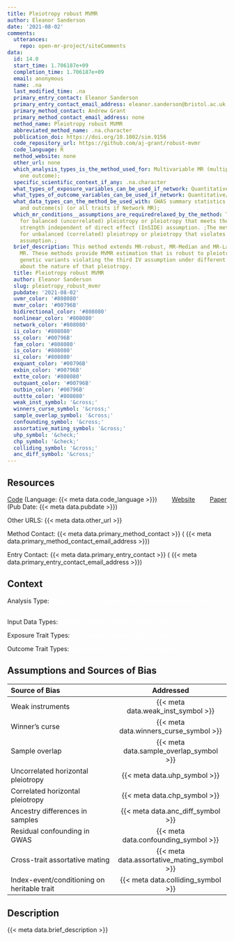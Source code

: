 ```yaml
---
title: Pleiotropy robust MVMR
author: Eleanor Sanderson
date: '2021-08-02'
comments:
  utterances:
    repo: open-mr-project/siteComments
data:
  id: 14.0
  start_time: 1.706187e+09
  completion_time: 1.706187e+09
  email: anonymous
  name: .na
  last_modified_time: .na
  primary_entry_contact: Eleanor Sanderson
  primary_entry_contact_email_address: eleanor.sanderson@bristol.ac.uk
  primary_method_contact: Andrew Grant
  primary_method_contact_email_address: none
  method_name: Pleiotropy robust MVMR
  abbreviated_method_name: .na.character
  publication_doi: https://doi.org/10.1002/sim.9156
  code_repository_url: https://github.com/aj-grant/robust-mvmr
  code_language: R
  method_website: none
  other_url: none
  which_analysis_types_is_the_method_used_for: Multivariable MR (multiple exposures,
    one outcome);
  specific_scientific_context_if_any: .na.character
  what_types_of_exposure_variables_can_be_used_if_network: Quantitative/continuous;Binary;
  what_types_of_outcome_variables_can_be_used_if_network: Quantitative/continuous;Binary;
  what_data_types_can_the_method_be_used_with: GWAS summary statistics for both exposure(s)
    and outcome(s) (or all traits if Network MR);
  which_mr_conditions__assumptions_are_requiredrelaxed_by_the_method: The method accounts
    for balanced (uncorrelated) pleiotropy or pleiotropy that meets the Instrument
    strength independent of direct effect (InSIDE) assumption. ;The method accounts
    for unbalanced (correlated) pleiotropy or pleiotropy that violates the InSIDE
    assumption.;
  brief_description: This method extends MR-robust, MR-Median and MR-Lasso to multivariable
    MR. These methods provide MVMR estimation that is robust to pleiotropy in the
    genetic variants violating the third IV assumption under different assumptions
    about the nature of that pleiotropy.
  title: Pleiotropy robust MVMR
  author: Eleanor Sanderson
  slug: pleiotropy_robust_mvmr
  pubdate: '2021-08-02'
  uvmr_color: '#808080'
  mvmr_color: '#00796B'
  bidirectional_color: '#808080'
  nonlinear_color: '#808080'
  network_color: '#808080'
  ii_color: '#808080'
  ss_color: '#00796B'
  fam_color: '#808080'
  is_color: '#808080'
  si_color: '#808080'
  exquant_color: '#00796B'
  exbin_color: '#00796B'
  extte_color: '#808080'
  outquant_color: '#00796B'
  outbin_color: '#00796B'
  outtte_color: '#808080'
  weak_inst_symbol: '&cross;'
  winners_curse_symbol: '&cross;'
  sample_overlap_symbol: '&cross;'
  confounding_symbol: '&cross;'
  assortative_mating_symbol: '&cross;'
  uhp_symbol: '&check;'
  chp_symbol: '&check;'
  colliding_symbol: '&cross;'
  anc_diff_symbol: '&cross;'
---
```


<style>
.uvmr {
    color: white;
    background-color: {{< meta data.uvmr_color >}};
}

.mvmr {
    color: white;
    background-color: {{< meta data.mvmr_color >}};
}

.network {
    color: white;
    background-color: {{< meta data.network_color >}};
}

.bidirectional {
    color: white;
    background-color: {{< meta data.bidirectional_color >}};
}

.nonlinear {
    color: white;
    background-color: {{< meta data.nonlinear_color >}};
}

.ii {
    color: white;
    background-color: {{< meta data.ii_color >}};
}
.is {
    color: white;
    background-color: {{< meta data.is_color >}};
}
.si {
    color: white;
    background-color: {{< meta data.si_color >}};
}
.ss {
    color: white;
    background-color: {{< meta data.ss_color >}};
}
.fam {
    color: white;
    background-color: {{< meta data.fam_color >}};
}

.exquant {
    color: white;
    background-color: {{< meta data.exquant_color >}};
}
.exbin {
    color: white;
    background-color: {{< meta data.exbin_color >}};
}
.extte {
    color: white;
    background-color: {{< meta data.extte_color >}};
}
.outquant {
    color: white;
    background-color: {{< meta data.outquant_color >}};
}
.outbin {
    color: white;
    background-color: {{< meta data.outbin_color >}};
}
.outtte {
    color: white;
    background-color: {{< meta data.outtte_color >}};
}
</style>
## Resources

[Code]({{< meta data.code_repository_url >}}) (Language: {{< meta data.code_language >}}) <span style="margin-right: 30px;"></span> [Website]({{< meta data.method_website >}}) <span style="margin-right: 30px;"></span> [Paper]({{< meta data.publication_doi >}}) (Pub Date: {{< meta data.pubdate >}})

Other URLS: {{< meta data.other_url >}}

Method Contact: {{< meta data.primary_method_contact >}} ( {{< meta data.primary_method_contact_email_address >}})

Entry Contact: {{< meta data.primary_entry_contact >}} ( {{< meta data.primary_entry_contact_email_address >}})

## Context


Analysis Type:  <span class = "uvmr">UVMR</span> <span style="margin-right: 10px;"></span> <span class = "mvmr">MVMR</span> <span style="margin-right: 10px;"></span> <span class="network">Network MR</span>  <span style="margin-right: 10px;"></span> <span class = "bidirectional">Bi-Driectional MR</span></span><span style="margin-right: 10px;"></span> <span class="nonlinear">Non-Linear</span>


Input Data Types:  <span class = "ii">Ind/Ind</span> <span style="margin-right: 10px;"></span> <span class = "is">Ind/SS</span> <span style="margin-right: 10px;"></span> <span class="si">SS/Ind</span>  <span style="margin-right: 10px;"></span> <span class = "ss">SS/SS</span><span style="margin-right: 10px;"></span><span class = "fam">family</span>

Exposure Trait Types:  <span class="exquant">Quantitative</span> <span style="margin-right: 10px;"></span> <span class="exbin">Binary</span> <span style="margin-right: 10px;"></span> <span class="extte">Time to event</span> 

Outcome Trait Types: <span class="outquant">Quantitative</span> <span style="margin-right: 10px;"></span> <span class="outbin">Binary</span> <span style="margin-right: 10px;"></span> <span class="outtte">Time to event</span> 

## Assumptions and Sources of Bias

| Source of Bias | Addressed |
|:-----------|:--------:|
| Weak instruments | {{< meta data.weak_inst_symbol >}} | 
| Winner's curse | {{< meta data.winners_curse_symbol >}}  |  
| Sample overlap | {{< meta data.sample_overlap_symbol >}} |
| Uncorrelated horizontal pleiotropy | {{< meta data.uhp_symbol >}} |
| Correlated horizontal pleiotropy |  {{< meta data.chp_symbol >}} | 
| Ancestry differences in samples | {{< meta data.anc_diff_symbol >}}| 
| Residual confounding in GWAS | {{< meta data.confounding_symbol >}}| 
| Cross-trait assortative mating |{{< meta data.assortative_mating_symbol >}}| 
| Index-event/conditioning on heritable trait | {{< meta data.colliding_symbol >}}| 


## Description

{{< meta data.brief_description >}}

